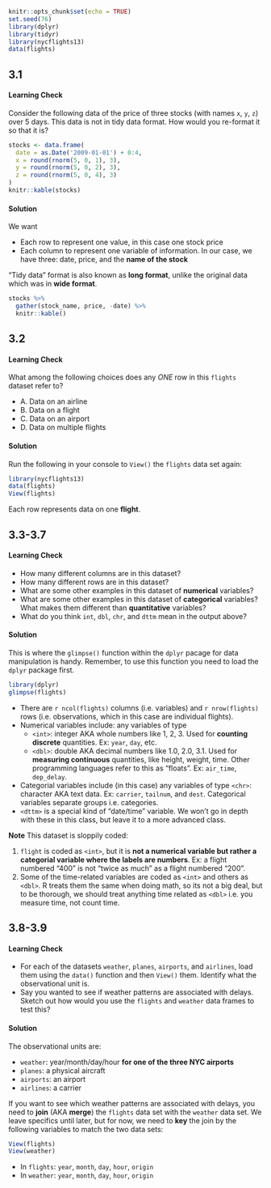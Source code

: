 ```r
knitr::opts_chunk$set(echo = TRUE)
set.seed(76)
library(dplyr)
library(tidyr)
library(nycflights13)
data(flights)
```





## 3.1

#### Learning Check

Consider the following data of the price of three stocks (with names `x`, `y`, `z`) 
over 5 days. This data is not in tidy data format. How would you re-format it so that it is?

```r
stocks <- data.frame(
  date = as.Date('2009-01-01') + 0:4,
  x = round(rnorm(5, 0, 1), 3),
  y = round(rnorm(5, 0, 2), 3),
  z = round(rnorm(5, 0, 4), 3)
)
knitr::kable(stocks)
```

#### Solution

We want

* Each row to represent one value, in this case one stock price
* Each column to represent one variable of information. In our case, we have three: date, price, and the **name of the stock**

"Tidy data" format is also known as **long format**, unlike the original data which was in **wide format**.

```r
stocks %>% 
  gather(stock_name, price, -date) %>% 
  knitr::kable()
```





## 3.2

#### Learning Check

What among the following choices does any *ONE* row in this `flights` dataset refer to? 

* A. Data on an airline 
* B. Data on a flight
* C. Data on an airport
* D. Data on multiple flights


#### Solution

Run the following in your console to `View()` the `flights` data set again:

```r
library(nycflights13)
data(flights)
View(flights)
```

Each row represents data on one **flight**.





## 3.3-3.7

#### Learning Check

* How many different columns are in this dataset?
* How many different rows are in this dataset?
* What are some other examples in this dataset of **numerical** variables? 
* What are some other examples in this dataset of **categorical** variables? 
What makes them different than **quantitative** variables?
* What do you think `int`, `dbl`, `chr`, and `dttm` mean in the output above?

#### Solution

This is where the `glimpse()` function within the `dplyr` pacage for data
manipulation is handy. Remember, to use this function you need to load the
`dplyr` package first.

```r
library(dplyr)
glimpse(flights)
```

* There are `r ncol(flights)` columns (i.e. variables) and `r nrow(flights)`
rows (i.e. observations, which in this case are individual flights).
* Numerical variables include: any variables of type
    + `<int>`: integer AKA whole numbers like 1, 2, 3. Used for **counting discrete** quantities. Ex: `year`, `day`, etc.
    + `<dbl>`: double AKA decimal numbers like 1.0, 2.0, 3.1. Used for
    **measuring continuous** quantities, like height, weight, time. Other
    programming languages refer to this as "floats". Ex: `air_time`,
    `dep_delay`.
* Categorial variables include (in this case) any variables of type `<chr>`:
character AKA text data. Ex: `carrier`, `tailnum`,  and `dest`. Categorical
variables separate groups i.e. categories.
* `<dttm>` is a special kind of "date/time" variable. We won't go in depth with these in this class, but leave it to a more advanced class.

**Note** This dataset is sloppily coded:

1. `flight` is coded as `<int>`, but it is **not a numerical variable but rather
a categorial variable where the labels are numbers**. Ex: a flight numbered
"400" is not "twice as much" as a flight numbered "200".
1. Some of the time-related variables are coded as `<int>` and others as `<dbl>`. R treats them the
same when doing math, so its not a big deal, but to be thorough, we should treat anything
time related as `<dbl>` i.e. you measure time, not count time.





## 3.8-3.9

#### Learning Check

* For each of the datasets `weather`, `planes`, `airports`, and `airlines`, load
them using the `data()` function and then `View()` them. Identify what the
observational unit is.
* Say you wanted to see if weather patterns are associated with delays. Sketch
out how would you use the `flights` and `weather` data frames to test this?



#### Solution


The observational units are:

* `weather`: year/month/day/hour **for one of the three NYC airports**
* `planes`: a physical aircraft
* `airports`: an airport
* `airlines`: a carrier

If you want to see which weather patterns are associated with delays, you need to **join** (AKA **merge**) the `flights` data set with the `weather` data set.
We leave specifics until later, but for now, we need to **key** the join by the following variables to match the two data sets:

```r
View(flights)
View(weather)
```


* In `flights`: `year`, `month`, `day`, `hour`, `origin`
* In `weather`: `year`, `month`, `day`, `hour`, `origin`


